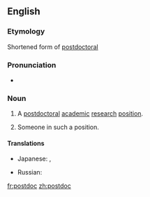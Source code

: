 ==English==
===Etymology===
Shortened form of [[postdoctoral]]

===Pronunciation===
*{{IPA|ˈpowstaːk}}
===Noun===
{{en-noun}}
# {{context|informal}} A [[postdoctoral]] [[academic]] [[research]] [[position]].
# {{context|informal}} Someone in such a position.

====Translations====
{{trans-top|a postdoctoral academic research position}}
* Japanese: {{t-|ja|ポスドク|tr=posudoku|sc=Jpan}}, {{t-|ja|博士研究員|tr=はくしけんきゅういん, hakushi kenkyūin|sc=Jpan}}
{{trans-mid}}
* Russian: {{t-|ru|научный сотрудник с учёной степенью|tr=|sc=Cyrl}}
{{trans-bottom}}

[[fr:postdoc]]
[[zh:postdoc]]